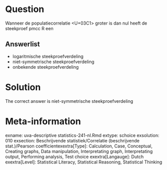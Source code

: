 Question
========

Wanneer de populatiecorrelatie <U+03C1> groter is dan nul heeft de steekproef pmcc R een 

Answerlist
----------
* logaritmische steekproefverdeling
* niet-symmetrische steekproefverdeling
* onbekende steekproefverdeling

Solution
========

The correct answer is  niet-symmetrische steekproefverdeling 

Meta-information
================
exname: uva-descriptive statistics-241-nl.Rmd 
extype: schoice 
exsolution: 010 
exsection: Beschrijvende statistiek/Correlatie (beschrijvende stat.)/Pearson coefficientexextra[Type]: Calculation, Case, Conceptual, Creating graphs, Data manipulation, Interpretating graph, Interpretating output, Performing analysis, Test choice 
exextra[Langauge]: Dutch 
exextra[Level]: Statistical Literacy, Statistical Reasoning, Statistical Thinking 
